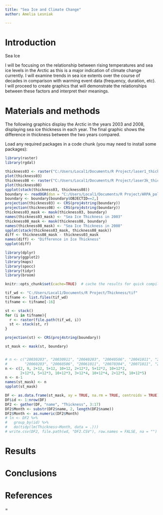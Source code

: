 ```yaml
---
title: "Sea Ice and Climate Change"
author: Amelia Lesniak

---
```


# Introduction
Sea Ice  

I will be focusing on the relationship between rising temperatures and sea ice levels in the Arctic as this is a major indication of climate change currently. I will examine trends in sea ice extents over the course of decades in comparison with warming event data (frequency, duration, etc). I will proceed to create graphics that will demonstrate the relationships between these factors and interpret their meanings. 

# Materials and methods

The following graphics display the Arctic in the years 2003 and 2008, displaying sea ice thickness in each year. The final graphic shows the difference in thickness between the two years compared.






Load any required packages in a code chunk (you may need to install some packages):
```r
library(raster)
library(rgdal)
```
```r

thickness03 <- raster("C:/Users/Local1/Documents/R Project/laser1_thickness_mskd.tif")
plot(thickness03)
thickness08 <- raster("C:/Users/Local1/Documents/R Project/laser3k_thickness_mskd.tif")
plot(thickness08)
spplot(stack(thickness03, thickness08))
boundary <- readOGR(dsn = "C:/Users/Local1/Documents/R Project/ARPA_polygon",layer = "ARPA_polygon")
boundary <- boundary[boundary$OBJECTID==2,]
projection(thickness03) <- CRS(proj4string(boundary))
projection(thickness08) <- CRS(proj4string(boundary))
thickness03_mask <- mask(thickness03, boundary)
names(thickness03_mask) <- "Sea Ice Thickness in 2003"
thickness08_mask <- mask(thickness08, boundary)
names(thickness08_mask) <- "Sea Ice Thickness in 2008"
spplot(stack(thickness03_mask, thickness08_mask))
diff <- thickness08_mask - thickness03_mask
names(diff) <- "Difference in Ice Thickness"
spplot(diff)
``` 





```r
library(dplyr)
library(ggplot2)
library(maps)
library(spocc)
library(tidyr)
library(broom)

knitr::opts_chunk$set(cache=TRUE)  # cache the results for quick compiling
```


```r
tif_wd <- "C:/Users/Local1/Documents/R Project/Thickness/tif"
tifname <- list.files(tif_wd)
tifname <- tifname[-16]

st <- stack()
for (i in tifname){
  r <- raster(file.path(tif_wd, i))
  st <- stack(st, r)
}

projection(st) <- CRS(proj4string(boundary))

st_mask <- mask(st, boundary)


# n <- c("20030203", "20030911", "20040203", "20040506", "20041011", "20050203", "20050506", "20051011",
#        "20060203", "20060506", "20061011", "20070304", "20071011", "20080203", "20081010")
n <- c(2, 9, 2+12, 5+12, 10+12, 2+12*2, 5+12*2, 10+12*2,
       2+12*3, 5+12*3, 10+12*3, 3+12*4, 10+12*4, 2+12*5, 10+12*5)
n <- n-1
names(st_mask) <- n
spplot(st_mask)

DF <- as.data.frame(st_mask, xy = TRUE, na.rm = TRUE, centroids = TRUE)
DF$id <- 1:nrow(DF)
DF2 <- gather(DF, "name", "Thickness", 3:17)
DF2$Month <- substr(DF2$name, 2, length(DF2$name))
DF2$Month <- as.numeric(DF2$Month)
# ln <- DF2 %>%
#   group_by(id) %>%
#   do(tidy(lm(Thickness~Month, data = .)))
# write.csv(DF2, file.path(wd, "DF2.CSV"), row.names = FALSE, na = "")
```






# Results



# Conclusions



# References

=